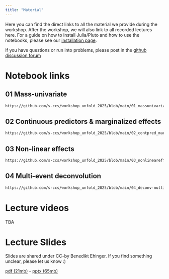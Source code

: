 ```yaml
---
title: "Material"
---
```


Here you can find the direct links to all the material we provide during the workshop. After the workshop, we will also link to all recorded lectures here. For a guide on how to install Julia/Pluto and how to use the notebooks, please see our [installation page](installation.qmd).

::: {.callout-note}
If you have questions or run into problems, please post in the [github discussion forum](https://github.com/unfoldtoolbox/Unfold.jl/discussions/categories/unfold-jl-workshop-2025)
:::

# Notebook links
## 01 Mass-univariate
```default
https://github.com/s-ccs/workshop_unfold_2025/blob/main/01_massunivariate.jl
```

## 02 Continuous predictors & marginalized effects
```default
https://github.com/s-ccs/workshop_unfold_2025/blob/main/02_contpred_marginaleffects.jl
```

## 03 Non-linear effects
```default
https://github.com/s-ccs/workshop_unfold_2025/blob/main/03_nonlineareffects.jl
```

## 04 Multi-event deconvolution
```default
https://github.com/s-ccs/workshop_unfold_2025/blob/main/04_deconv-multievent.jl
```

# Lecture videos

TBA

# Lecture Slides
Slides are shared under CC-by Benedikt Ehinger. If you find something unclear, please let us know :)

[pdf (21mb)](https://cloud.wirdreibei.de/s/gwSWQf3FGJ5YDdg) - [pptx (65mb)](https://cloud.wirdreibei.de/s/4R49pQjwsR2kF8q)
